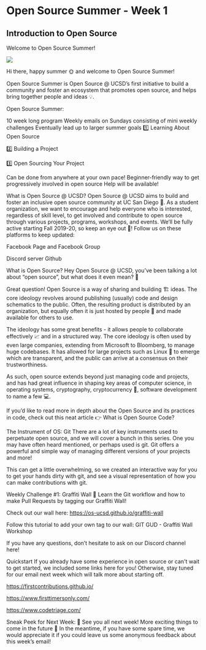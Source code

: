 

# Open Source Summer - Week 1

## Introduction to Open Source





Welcome to Open Source Summer!

![](http://placehold.it/200)

Hi there, happy summer 🌞 and welcome to Open Source Summer!


Open Source Summer is Open Source @ UCSD’s first initiative to build a community and foster an ecosystem that promotes open source, and helps bring together people and ideas 💡.


Open Source Summer:

10 week long program
Weekly emails on Sundays consisting of mini weekly challenges
Eventually lead up to larger summer goals
  1️⃣ Learning About Open Source

  2️⃣ Building a Project

  3️⃣ Open Sourcing Your Project

Can be done from anywhere at your own pace!
Beginner-friendly way to get progressively involved in open source
Help will be available!

What is Open Source @ UCSD?
Open Source @ UCSD aims to build and foster an inclusive open source community at UC San Diego 🔱. As a student organization, we want to encourage and help everyone who is interested, regardless of skill level, to get involved and contribute to open source through various projects, programs, workshops, and events. We’ll be fully active starting Fall 2019-20, so keep an eye out 👀! Follow us on these platforms to keep updated:


   Facebook Page and Facebook Group

 Discord server
  Github


What is Open Source?
Hey Open Source @ UCSD, you’ve been talking a lot about “open source”, but what does it even mean? 🤔


Great question! Open Source is a way of sharing and building 🏗 ideas. The core ideology revolves around publishing (usually) code and design schematics to the public. Often, the resulting product is distributed by an organization, but equally often it is just hosted by people 👫 and made available for others to use.


The ideology has some great benefits - it allows people to collaborate effectively 📈 and in a structured way. The core ideology is often used by even large companies, extending from Microsoft to Bloomberg, to manage huge codebases. It has allowed for large projects such as Linux 🐧 to emerge which are transparent, and the public can arrive at a consensus on their trustworthiness.


As such, open source extends beyond just managing code and projects, and has had great influence in shaping key areas of computer science, in operating systems, cryptography, cryptocurrency 💸, software development to name a few 💻.


If you’d like to read more in depth about the Open Source and its practices in code, check out this neat article 👉 What is Open Source Code? 


The Instrument of OS: Git
There are a lot of key instruments used to perpetuate open source, and we will cover a bunch in this series. One you may have often heard mentioned, or perhaps used is git. Git offers a powerful and simple way of managing different versions of your projects and more!


This can get a little overwhelming, so we created an interactive way for you to get your hands dirty with git, and see a visual representation of how you can make contributions with git.


Weekly Challenge #1: Graffiti Wall 🎉
Learn the Git workflow and how to make Pull Requests by tagging our Graffiti Wall!



Check out our wall here: https://os-ucsd.github.io/graffiti-wall


Follow this tutorial to add your own tag to our wall: GIT GUD - Graffiti Wall Workshop


If you have any questions, don’t hesitate to ask on our Discord channel here!


Quickstart
If you already have some experience in open source or can't wait to get started, we included some links here for you! Otherwise, stay tuned for our email next week which will talk more about starting off.


https://firstcontributions.github.io/

https://www.firsttimersonly.com/

https://www.codetriage.com/


Sneak Peek for Next Week: 🎲
See you all next week! More exciting things to come in the future 🚀 In the meantime, if you have some spare time, we would appreciate it if you could leave us some anonymous feedback about this week’s email!